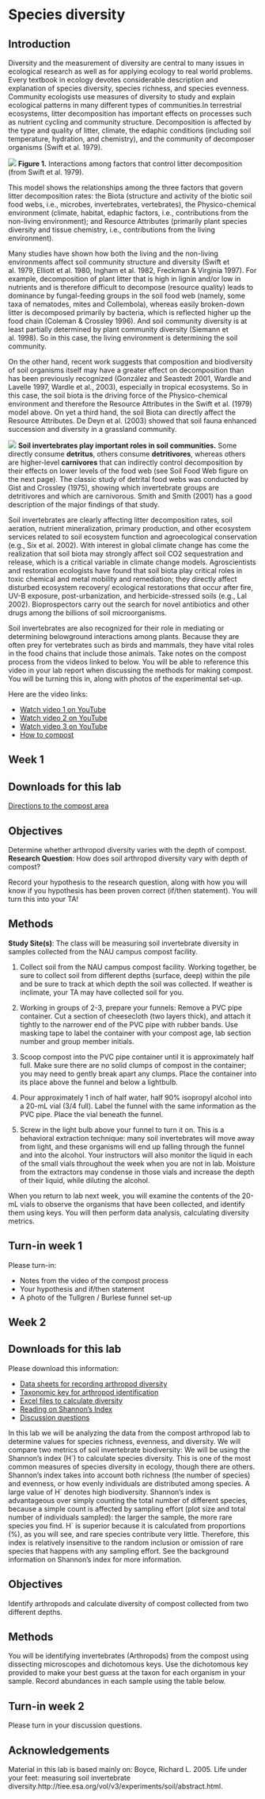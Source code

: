 # Species diversity

## Introduction

Diversity and the measurement of diversity are central to many issues in ecological research as well as for applying ecology to real world problems. Every textbook in ecology devotes considerable description and explanation of species diversity, species richness, and species evenness. Community ecologists use measures of diversity to study and explain ecological patterns in many different types of communities.In terrestrial ecosystems, litter decomposition has important effects on processes such as nutrient cycling and community structure. Decomposition is affected by the type and quality of litter, climate, the edaphic conditions (including soil temperature, hydration, and chemistry), and the community of decomposer organisms (Swift et al. 1979).


![](images/11-speciesdiversity/diversity.png)
**Figure 1.** Interactions among factors that control litter decomposition (from Swift et al. 1979).

This model shows the relationships among the three factors that govern litter decomposition rates: the Biota (structure and activity of the biotic soil food webs, i.e., microbes, invertebrates, vertebrates), the Physico-chemical environment (climate, habitat, edaphic factors, i.e., contributions from the non-living environment); and Resource Attributes (primarily plant species diversity and tissue chemistry, i.e., contributions from the living environment). 

Many studies have shown how both the living and the non-living environments affect soil community structure and diversity (Swift et al. 1979, Elliott et al. 1980, Ingham et al. 1982, Freckman & Virginia 1997). For example, decomposition of plant litter that is high in lignin and/or low in nutrients and is therefore difficult to decompose (resource quality) leads to dominance by fungal-feeding groups in the soil food web (namely, some taxa of nematodes, mites and Collembola), whereas easily broken-down litter is decomposed primarily by bacteria, which is reflected higher up the food chain (Coleman & Crossley 1996). And soil community diversity is at least partially determined by plant community diversity (Siemann et al. 1998). So in this case, the living environment is determining the soil community. 

On the other hand, recent work suggests that composition and biodiversity of soil organisms itself may have a greater effect on decomposition than has been previously recognized (González and Seastedt 2001, Wardle and Lavelle 1997, Wardle et al., 2003), especially in tropical ecosystems. So in this case, the soil biota is the driving force of the Physico-chemical environment and therefore the Resource Attributes in the Swift et al. (1979) model above. On yet a third hand, the soil Biota can directly affect the Resource Attributes. De Deyn et al. (2003) showed that soil fauna enhanced succession and diversity in a grassland community.

![](images/11-speciesdiversity/Soil_food_webUSDA.jpg)
**Soil invertebrates play important roles in soil communities.** Some directly consume **detritus**, others consume **detritivores**, whereas others are higher-level **carnivores** that can indirectly control decomposition by their effects on lower levels of the food web (see Soil Food Web figure on the next page). The classic study of detrital food webs was conducted by Gist and Crossley (1975), showing which invertebrate groups are detritivores and which are carnivorous. Smith and Smith (2001) has a good description of the major findings of that study.  

Soil invertebrates are clearly affecting litter decomposition rates, soil aeration, nutrient mineralization, primary production, and other ecosystem services related to soil ecosystem function and agroecological conservation (e.g., Six et al. 2002). With interest in global climate change has come the realization that soil biota may strongly affect soil CO2 sequestration and release, which is a critical variable in climate change models. Agroscientists and restoration ecologists have found that soil biota play critical roles in toxic chemical and metal mobility and remediation; they directly affect disturbed ecosystem recovery/ ecological restorations that occur after fire, UV-B exposure, post-urbanization, and herbicide-stressed soils (e.g., Lal 2002). Bioprospectors carry out the search for novel antibiotics and other drugs among the billions of soil microorganisms. 

Soil invertebrates are also recognized for their role in mediating or determining belowground interactions among plants. Because they are often prey for vertebrates such as birds and mammals, they have vital roles in the food chains that include those animals. Take notes on the compost process from the videos linked to below. You will be able to reference this video in your lab report when discussing the methods for making compost. You will be turning this in, along with photos of the experimental set-up.

Here are the video links:

- [Watch video 1 on YouTube](https://youtu.be/uAMniWJm2vo)
- [Watch video 2 on YouTube](https://www.youtube.com/watch?v=QBSGuUq2D9E)
- [Watch video 3 on YouTube](https://youtu.be/5XRoAZBdKaU)
- [How to compost](https://youtu.be/nxTzuasQLFo)

## Week 1

## Downloads for this lab

[Directions to the compost area](https://docs.google.com/document/d/1tPXp0FvchBA4hqernEQKmI8_eDEMTka9/export?format=docx)

## Objectives 

Determine whether arthropod diversity varies with the depth of compost.
**Research Question**: How does soil arthropod diversity vary with depth of compost?

Record your hypothesis to the research question, along with how you will know if you hypothesis has been proven correct (if/then statement). You will turn this into your TA! 

## Methods

**Study Site(s)**: The class will be measuring soil invertebrate diversity in samples collected from the NAU campus compost facility. 

1. Collect soil from the NAU campus compost facility. Working together, be sure to collect soil from different depths (surface, deep) within the pile and be sure to track at which depth the soil was collected. If weather is inclimate, your TA may have collected soil for you.

2. Working in groups of 2-3, prepare your funnels: Remove a PVC pipe container. Cut a section of cheesecloth (two layers thick), and attach it tightly to the narrower end of the PVC pipe with rubber bands. Use masking tape to label the container with your compost age, lab section number and group member initials.
 
3. Scoop compost into the PVC pipe container until it is approximately half full. Make sure there are no solid clumps of compost in the container; you may need to gently break apart any clumps. Place the container into its place above the funnel and below a lightbulb.
 
4. Pour approximately 1 inch of half water, half 90% isopropyl alcohol into a 20-mL vial (3/4 full). Label the funnel with the same information as the PVC pipe. Place the vial beneath the funnel.
 
5. Screw in the light bulb above your funnel to turn it on. This is a behavioral extraction technique: many soil invertebrates will move away from light, and these organisms will end up falling through the funnel and into the alcohol. Your instructors will also monitor the liquid in each of the small vials throughout the week when you are not in lab. Moisture from the extractors may condense in those vials and increase the depth of their liquid, while diluting the alcohol.

When you return to lab next week, you will examine the contents of the 20-mL vials to observe the organisms that have been collected, and identify them using keys. You will then perform data analysis, calculating diversity metrics.  

## Turn-in week 1

Please turn-in:

- Notes from the video of the compost process
- Your hypothesis and if/then statement
- A photo of the Tullgren / Burlese funnel set-up

## Week 2

## Downloads for this lab

Please download this information:

- [Data sheets for recording arthropod diversity](https://docs.google.com/document/d/17EEEAznHCsfMOvyqD2xU2wx9W7enbTth/export?format=docx)
- [Taxonomic key for arthropod identification](https://drive.google.com/uc?export=download&id=15L5cU5sXxGj-w83Hm0Tfgavl9iRG-vUO)
- [Excel files to calculate diversity](https://docs.google.com/spreadsheets/d/1MbHuYrZbnnisuUqpPi8_IswaG8dORmrH/export?format=xlsx)
- [Reading on Shannon's Index](https://drive.google.com/uc?export=download&id=1ymTaRVXzTZHUAs1w6miGt-1Sdfbxv9LI)
- [Discussion questions](https://docs.google.com/document/d/1POS4xISzodRSV3urLwb2b_KMnCDd1Tmg/export?format=docx)

In this lab we will be analyzing the data from the compost arthropod lab to determine values for  species richness, evenness, and diversity. We will compare two metrics of soil invertebrate  biodiversity: 
We will be using the Shannon’s index (H´) to calculate species diversity. This is one of the  most common measures of species diversity in ecology, though there are others. Shannon’s  index takes into account both richness (the number of species) and evenness, or how evenly  individuals are distributed among species. A large value of H´ denotes high biodiversity.  Shannon’s index is advantageous over simply counting the total number of different species,  because a simple count is affected by sampling effort (plot size and total number of individuals sampled): the larger the sample, the more rare species you find. H´ is superior because it is  calculated from proportions (%), as you will see, and rare species contribute very little. Therefore, this index is relatively insensitive to the random inclusion or omission of rare species  that happens with any sampling effort. See the background information on Shannon's index for more information.

## Objectives 

Identify arthropods and calculate diversity of compost collected from two different depths.

## Methods

You will be identifying invertebrates (Arthropods) from the compost using dissecting  microscopes and dichotomous keys. Use the dichotomous key provided to make your best  guess at the taxon for each organism in your sample. Record abundances in each sample using  the table below.

## Turn-in week 2

Please turn in your discussion questions.

## Acknowledgements

Material in this lab is based mainly on: Boyce, Richard L. 2005. Life under your feet: measuring soil invertebrate diversity.http://tiee.esa.org/vol/v3/experiments/soil/abstract.html. 


